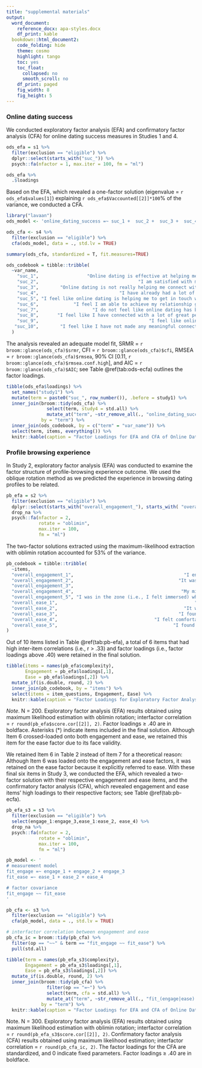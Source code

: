 ```yaml
---
title: "supplemental materials"
output:
  word_document:
    reference_docx: apa-styles.docx
    df_print: kable
  bookdown::html_document2: 
    code_folding: hide
    theme: cosmo
    highlight: tango
    toc: yes
    toc_float:
      collapsed: no
      smooth_scroll: no
    df_print: paged
    fig_width: 8
    fig_height: 5
---
```


### Online dating success 
We conducted exploratory factor analysis (EFA) and confirmatory factor analysis (CFA) for online dating success measures in Studies 1 and 4. 
```r
ods_efa = s1 %>% 
  filter(exclusion == "eligible") %>% 
  dplyr::select(starts_with("suc_")) %>% 
  psych::fa(nfactor = 1, max.iter = 100, fm = "ml")

ods_efa %>% 
  .$loadings
```

Based on the EFA, which revealed a one-factor solution (eigenvalue = `r ods_efa$values[1]`) explaining `r ods_efa$Vaccounted[[2]]*100`% of the variance, we conducted a CFA. 
```r
library("lavaan")
ods_model <- 'online_dating_success =~ suc_1 +  suc_2 +  suc_3 +  suc_4 +  suc_5 +  suc_6 +  suc_7 +  suc_8 +  suc_9 +  suc_10 '

ods_cfa <- s4 %>% 
  filter(exclusion == "eligible") %>% 
  cfa(ods_model, data = ., std.lv = TRUE)

summary(ods_cfa, standardized = T, fit.measures=TRUE)
```
```r
ods_codebook = tibble::tribble(
  ~var_name,                                                                                 ~items,
    "suc_1",                  "Online dating is effective at helping me achieve my romantic goals.",
    "suc_2",                                     "I am satisfied with my online dating experience.",
    "suc_3",        "Online dating is not really helping me connect with possible dating partners.",
    "suc_4",                              "I have already had a lot of success with online dating.",
    "suc_5", "I feel like online dating is helping me to get in touch with people whom I can date.",
    "suc_6",             "I feel I am able to achieve my relationship goals through online dating.",
    "suc_7",                    "I do not feel like online dating has been very successful for me.",
    "suc_8",       "I feel like I have connected with a lot of great people through online dating.",
    "suc_9",                                         "I feel like online dating works well for me.",
   "suc_10",        "I feel like I have not made any meaningful connections through online dating."
  )

```

The analysis revealed an adequate model fit, SRMR = `r broom::glance(ods_cfa)$srmr`, CFI = `r broom::glance(ods_cfa)$cfi`, RMSEA = `r broom::glance(ods_cfa)$rmsea`, 90% CI [0.11, `r broom::glance(ods_cfa)$rmsea.conf.high`], and AIC = `r broom::glance(ods_cfa)$AIC`; see Table \@ref(tab:ods-ecfa) outlines the factor loadings.

```r
tibble(ods_efa$loadings) %>%
  set_names("study1") %>% 
  mutate(term = paste0("suc_", row_number()), .before = study1) %>% 
  inner_join(broom::tidy(ods_cfa) %>% 
               select(term, study4 = std.all) %>% 
               mutate_at("term", ~str_remove_all(., "online_dating_success =~ ")),
             by = "term") %>% 
  inner_join(ods_codebook, by = c("term" = "var_name")) %>% 
  select(term, items, everything()) %>% 
  knitr::kable(caption = "Factor Loadings for EFA and CFA of Online Dating Success Measure in Studies 1 and 4") 
```

### Profile browsing experience

In Study 2, exploratory factor analysis (EFA) was conducted to examine the factor structure of profile-browsing experience outcome. We used the oblique rotation method as we predicted the experience in browsing dating profiles to be related. 
```r
pb_efa = s2 %>% 
  filter(exclusion == "eligible") %>% 
  dplyr::select(starts_with("overall_engagement_"), starts_with( "overall_ease_")) %>% 
  drop_na %>% 
  psych::fa(nfactor = 2,
            rotate = "oblimin",
            max.iter = 100,
            fm = "ml")
```
The two-factor solutions  extracted using the maximum-likelihood extraction with oblimin rotation accounted for 53% of the variance. 
```r

pb_codebook = tibble::tribble(
  ~items,                                                                                   ~item_questions,
  "overall_engagement_1",                                         "I enjoyed browsing the online dating profiles.",
  "overall_engagement_2",                                       "It was fun to browse the online dating profiles.",
  "overall_engagement_3",                                                    "Browsing the profiles was exciting.",
  "overall_engagement_4",                                        "My mind wandered while I was browsing profiles.",
  "overall_engagement_5", "I was in the zone (i.e., I felt immersed) while I was browsing online dating profiles.",
  "overall_ease_1",                                                   "It was easy to browse the profiles.a",
  "overall_ease_2",                                               "It was effortful to browse the profiles.",
  "overall_ease_3",                                             "I found it awkward to browse the profiles.",
  "overall_ease_4",                                    "I felt comfortable browsing online dating profiles.",
  "overall_ease_5",                                           "I found it difficult to browse the profiles."
)
```

Out of 10 items listed in Table \@ref(tab:pb-efa), a total of 6 items that had high inter-item correlations (i.e., r > .33) and factor loadings (i.e., factor loadings above .40) were retained in the final solution. 

```r
tibble(items = names(pb_efa$complexity),
       Engagement = pb_efa$loadings[,1],
       Ease = pb_efa$loadings[,2]) %>% 
  mutate_if(is.double, round, 2) %>% 
  inner_join(pb_codebook, by = "items") %>% 
  select(items = item_questions, Engagement, Ease) %>% 
  knitr::kable(caption = "Factor Loadings for Exploratory Factor Analysis with Oblimin Rotation of Engagement and Ease Items in Study 2")
```
*Note*. N = 200. Exploratory factor analysis (EFA) results obtained using maximum likelihood estimation with oblimin rotation; interfactor correlation = `r round(pb_efa$score.cor[[2]], 2)`. Factor loadings ≥ .40 are in boldface. Asterisks (*) indicate items included in the final solution. 
Although Item 6 crossed-loaded onto both engagement and ease, we retained this item for the ease factor due to its face validity. 


We retained Item 6 in Table 2 instead of Item 7 for a theoretical reason: Although Item 6 was loaded onto the engagement and ease factors, it was retained on the ease factor because it explicitly referred to ease. With these final six items in Study 3, we conducted the EFA, which revealed a two-factor solution with their respective engagement and ease items, and the confirmatory factor analysis (CFA), which revealed engagement and ease items’ high loadings to their respective factors; see Table \@ref(tab:pb-ecfa).
```r
pb_efa_s3 = s3 %>% 
  filter(exclusion == "eligible") %>% 
  select(engage_1:engage_3,ease_1:ease_2, ease_4) %>% 
  drop_na %>% 
  psych::fa(nfactor = 2,
            rotate = "oblimin",
            max.iter = 100, 
            fm = "ml") 
```


```r
pb_model <- '
# measurement model
fit_engage =~ engage_1 + engage_2 + engage_3
fit_ease =~ ease_1 + ease_2 + ease_4

# factor covariance
fit_engage ~~ fit_ease 
'

pb_cfa <- s3 %>% 
  filter(exclusion == "eligible") %>% 
  cfa(pb_model, data = ., std.lv = TRUE)
```

```r
# interfactor correlation between engagement and ease
pb_cfa_ic = broom::tidy(pb_cfa) %>% 
  filter(op == "~~" & term == "fit_engage ~~ fit_ease") %>% 
  pull(std.all)
```

```r
tibble(term = names(pb_efa_s3$complexity),
       Engagement = pb_efa_s3$loadings[,1],
       Ease = pb_efa_s3$loadings[,2]) %>% 
  mutate_if(is.double, round, 2) %>% 
  inner_join(broom::tidy(pb_cfa) %>% 
               filter(op == "=~") %>% 
               select(term, cfa = std.all) %>% 
               mutate_at("term", ~str_remove_all(., "fit_(engage|ease) =~ ")),
             by = "term") %>% 
  knitr::kable(caption = "Factor Loadings for EFA and CFA of Online Dating Success Measure in Studies 1 and 4") 
```
Note. N = 300. Exploratory factor analysis (EFA) results obtained using maximum likelihood estimation with oblimin rotation; interfactor correlation = `r round(pb_efa_s3$score.cor[[2]], 2)`. Confirmatory factor analysis (CFA) results obtained using maximum likelihood estimation; interfactor correlation = `r round(pb_cfa_ic, 2)`. The factor loadings for the CFA are standardized, and 0 indicate fixed parameters. Factor loadings ≥ .40 are in boldface.



